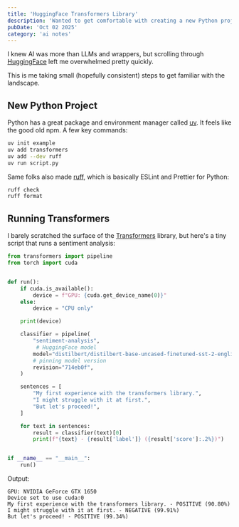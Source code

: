 ```yaml
---
title: 'HuggingFace Transformers Library'
description: 'Wanted to get comfortable with creating a new Python project. Ran the first HuggingFace model through their transformers library.'
pubDate: 'Oct 02 2025'
category: 'ai notes'
---
```


I knew AI was more than LLMs and wrappers,
but scrolling through [HuggingFace](https://huggingface.co/) left me overwhelmed pretty quickly.

This is me taking small (hopefully consistent) steps to get familiar with the landscape.

## New Python Project

Python has a great package and environment manager called [uv](https://docs.astral.sh/uv/).
It feels like the good old npm. A few key commands:

```sh
uv init example
uv add transformers
uv add --dev ruff
uv run script.py
```

Same folks also made [ruff](https://docs.astral.sh/ruff/), which is basically ESLint and Prettier for Python:

```sh
ruff check
ruff format
```

## Running Transformers

I barely scratched the surface of the [Transformers](https://huggingface.co/docs/transformers/en/index) library,
but here's a tiny script that runs a sentiment analysis:

```py
from transformers import pipeline
from torch import cuda


def run():
    if cuda.is_available():
        device = f"GPU: {cuda.get_device_name(0)}"
    else:
        device = "CPU only"

    print(device)

    classifier = pipeline(
        "sentiment-analysis",
         # HuggingFace model
        model="distilbert/distilbert-base-uncased-finetuned-sst-2-english",
        # pinning model version
        revision="714eb0f",
    )

    sentences = [
        "My first experience with the transformers library.",
        "I might struggle with it at first.",
        "But let's proceed!",
    ]

    for text in sentences:
        result = classifier(text)[0]
        print(f"{text} - {result['label']} ({result['score']:.2%})")


if __name__ == "__main__":
    run()
```

Output:

```
GPU: NVIDIA GeForce GTX 1650
Device set to use cuda:0
My first experience with the transformers library. - POSITIVE (90.80%)
I might struggle with it at first. - NEGATIVE (99.91%)
But let's proceed! - POSITIVE (99.34%)
```
